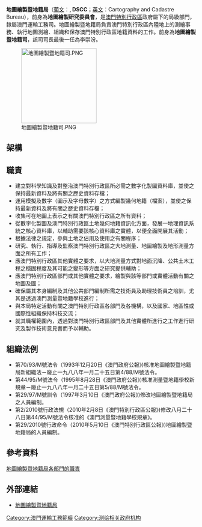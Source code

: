 {{澳門政府部門基礎資訊
|中文部門名稱 = 地圖繪製暨地籍局
|葡文部門名稱 = {{lang|pt|Direcção dos Serviços de Cartografia e Cadastro}}
|部門標誌 = DSCC Macau logo (no text).svg
|首長職銜 = 局長
|首長姓名 = 雅永健
|副首長職銜 = 副局長
|副首長姓名 = 張紹基
|部門性質 = 一般部門
|成立年份 = 1975年
|所屬部門 = [[澳門特別行政區運輸工務司|運輸工務司]]
|總部 = 澳門馬交石炮台馬路32-36號電力公司大廈5-6樓
|網站 = http://www.dscc.gov.mo/ www.dscc.gov.mo/
}}
'''地圖繪製暨地籍局'''（[[葡文|葡文]]：'''{{lang|pt|Direcção dos Serviços de Cartografia e Cadastro}}, DSCC'''；[[英文|英文]]：Cartography and Cadastre Bureau），前身為'''地圖繪製研究委員會'''，是[[澳門特別行政區|澳門特別行政區]]政府屬下的局級部門，隸屬澳門運輸工務司。地圖繪製暨地籍局負責澳門特別行政區內陸地上的測繪事務、執行地圖測繪、組織和保存澳門特別行政區地籍資料的工作。前身為'''地圖繪製暨地籍司'''，該司司長最後一任為李崇汾。

[[File:地圖繪製暨地籍司.PNG|200px]]

== 架構 ==
{{chart/start}}
{{chart|A1|-|-|CLEAR| |A1=測量暨地籍學校| | |CLEAR=局長<br />副局長}}
{{chart|,|-|-|-|-|-|+|-|-|-|.}}
{{chart|B1| | | |B2| |!|B1=地圖繪製廳|B2=行政暨財政處}}
{{chart|!| | | | | |!| | | |!}}
{{chart|)|C1| | |)|C2|!|C1=資料收集處|C2=文書處理暨人員科}}
{{chart|`|D1| | |`|D2|!|D1=資料整理處|D2=會計暨財產科}}
{{chart| | | | | | | | | | |!}}
{{chart|  | | | | | | | |F1|F1=地籍處}}
{{chart/end}}

== 職責 ==
* 建立對科學知識及對整治澳門特別行政區所必需之數字化製圖資料庫，並使之保持最新資料及將有關之歷史資料存檔；
* 運用模擬及數字（圖示及字母數字）之方式編製幾何地籍（檔案），並使之保持最新資料及將有關之歷史資料存檔；
* 收集可在地圖上表示之有關澳門特別行政區之所有資料；
* 從數字化製圖及澳門特別行政區土地幾何地籍資訊化方面，發展一地理資訊系統之核心資料庫，以輔助需要該核心資料庫之實體，以便全面開展其活動；
* 根據法律之規定，參與土地之佔用及使用之有關程序；
* 研究、執行、指導及監察澳門特別行政區之大地測量、地圖繪製及地形測量方面之所有工作；
* 應澳門特別行政區其他實體之要求，以大地測量方式對地面沉降、公共土木工程之穩固程度及其可能之變形等方面之研究提供輔助；
* 應澳門特別行政區部門或其他實體之要求，繪製與該等部門或實體活動有關之地圖及圖；
* 確保屬其本身編制及其他公共部門編制所需之技術員及助理技術員之培訓，尤其是透過澳門測量暨地籍學校進行；
* 與本局特定活動有關之澳門特別行政區各部門及各機構，以及國家、地區性或國際性組織保持科技交流；
* 就其職權範圍內，透過對澳門特別行政區部門及其他實體所進行之工作進行研究及製作技術意見書而予以輔助。

== 組織法例 ==
* 第70/93/M號法令（1993年12月20日《澳門政府公報》)核准地圖繪製暨地籍局新組織法－廢止一九八八年一月二十五日第4/88/M號法令。
* 第44/95/M號法令（1995年8月28日《澳門政府公報》)核准測量暨地籍學校新規章－廢止一九八八年一月二十五日第5/88/M號法令。
* 第29/97/M號訓令（1997年3月10日《澳門政府公報》)修改地圖繪製暨地籍局之人員編制。
* 第2/2010號行政法規（2010年2月8日《澳門特別行政區公報》)修改八月二十八日第44/95/M號法令核准的《澳門測量暨地籍學校規章》。
* 第29/2010號行政命令（2010年5月10日《澳門特別行政區公報》)地圖繪製暨地籍局的人員編制。

==參考資料==
[https://web.archive.org/web/20070918080155/http://www.gis.gov.mo/dscc/chin/neworganiza.htm 地圖繪製暨地籍局各部門的職責]

==外部連結==
*[http://www.dscc.gov.mo 地圖繪製暨地籍局] {{Wayback|url=http://www.dscc.gov.mo/ |date=20070912210326 }}

{{澳門特別行政區政府部門}}

[[Category:澳門運輸工務範疇|Category:澳門運輸工務範疇]]
[[Category:测绘相关政府机构|Category:测绘相关政府机构]]